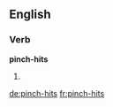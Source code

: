 ==English==

===Verb===
'''pinch-hits'''

# {{third-person singular of|[[pinch-hit]]}}

[[de:pinch-hits]]
[[fr:pinch-hits]]